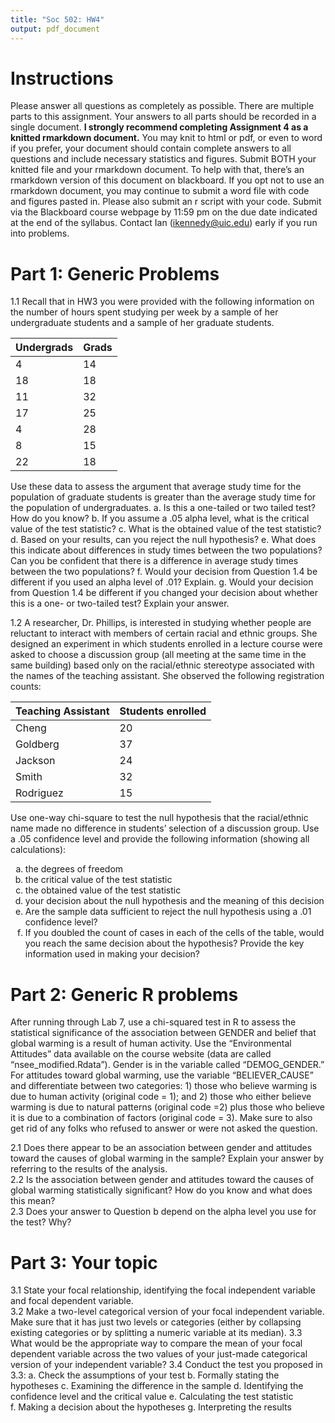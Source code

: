 ```yaml
---
title: "Soc 502: HW4"
output: pdf_document
---
```


# Instructions
Please answer all questions as completely as possible.  There are multiple parts to this assignment.  Your answers to all parts should be recorded in a single document. **I strongly recommend completing Assignment 4 as a knitted rmarkdown document.** You may knit to html or pdf, or even to word if you prefer, your document should contain complete answers to all questions and include necessary statistics and figures. Submit BOTH your knitted file and your rmarkdown document. To help with that, there’s an rmarkdown version of this document on blackboard. If you opt not to use an rmarkdown document, you may continue to submit a word file with code and figures pasted in. Please also submit an r script with your code. Submit via the Blackboard course webpage by 11:59 pm on the due date indicated at the end of the syllabus. Contact Ian ([ikennedy@uic.edu](ikennedy@uic.edu)) early if you run into problems.   

# Part 1: Generic Problems  
   
1.1 Recall that in HW3 you were provided with the following information on the number of hours spent studying per week by a sample of her undergraduate students and a sample of her graduate students.  
  
Undergrads	Grads
----------  -----
4	          14
18          18
11          32
17          25
4	          28
8	          15
22          18
----------  -----  
  
Use these data to assess the argument that average study time for the population of graduate students is greater than the average study time for the population of undergraduates.
a. Is this a one-tailed or two tailed test? How do you know?
b. If you assume a .05 alpha level, what is the critical value of the test statistic?
c. What is the obtained value of the test statistic?
d. Based on your results, can you reject the null hypothesis?
e. What does this indicate about differences in study times between the two populations? Can you be confident that there is a difference in average study times between the two populations?
f. Would your decision from Question 1.4 be different if you used an alpha level of .01? Explain.
g. Would your decision from Question 1.4 be different if you changed your decision about whether this is a one- or
two-tailed test? Explain your answer.

1.2 A researcher, Dr. Phillips, is interested in studying whether people are reluctant to interact with members of certain racial and ethnic groups. She designed an experiment in which students enrolled in a lecture course were asked to choose a discussion group (all meeting at the same time in the same building) based only on the racial/ethnic stereotype associated with the names of the teaching assistant. She observed the following registration counts: 

Teaching Assistant	Students enrolled 
------------------  -----------------
Cheng	                20
Goldberg	            37
Jackson	              24
Smith	                32
Rodriguez	            15
------------------  -----------------

Use one-way chi-square to test the null hypothesis that the racial/ethnic name made no difference in students’ selection of a discussion group. Use a .05 confidence level and provide the following information (showing all calculations):   
  
a.	the degrees of freedom   
b.	the critical value of the test statistic   
c.	the obtained value of the test statistic  
d.	your decision about the null hypothesis and the meaning of this decision  
e.	Are the sample data sufficient to reject the null hypothesis using a .01 confidence level?   
f. If you doubled the count of cases in each of the cells of the table, would you reach the same decision about the hypothesis? Provide the key information used in making your decision?  

# Part 2: Generic R problems
After running through Lab 7, use a chi-squared test in R to assess the statistical significance of the association between GENDER and belief that global warming is a result of human activity. Use the "Environmental Attitudes” data available on the course website (data are called "nsee_modified.Rdata"). Gender is in the variable called "DEMOG_GENDER." For attitudes toward global warming, use the variable "BELIEVER_CAUSE" and differentiate between two categories: 1) those who believe warming is due to human activity (original code = 1); and 2) those who either believe warming is due to natural patterns (original code =2) plus those who believe it is due to  a combination of factors (original code = 3). Make sure to also get rid of any folks who refused to answer or were not asked the question.  

2.1	Does there appear to be an association between gender and attitudes toward the causes of global warming in the sample? Explain your answer by referring to the results of the analysis.   
2.2	Is the association between gender and attitudes toward the causes of global warming statistically significant?  How do you know and what does this mean?   
2.3	Does your answer to Question b depend on the alpha level you use for the test? Why?  


# Part 3: Your topic  
  
3.1	State your focal relationship, identifying the focal independent variable and focal dependent variable.   
3.2 Make a two-level categorical version of your focal independent variable. Make sure that it has just two levels or categories (either by collapsing existing categories or by splitting a numeric variable at its median).
3.3 What would be the appropriate way to compare the mean of your focal dependent variable across the two values of your just-made categorical version of your independent variable? 
3.4 Conduct the test you proposed in 3.3:
a. Check the assumptions of your test
b. Formally stating the hypotheses
c. Examining the difference in the sample
d. Identifying the confidence level and the critical value
e. Calculating the test statistic
f. Making a decision about the hypotheses
g. Interpreting the results

  